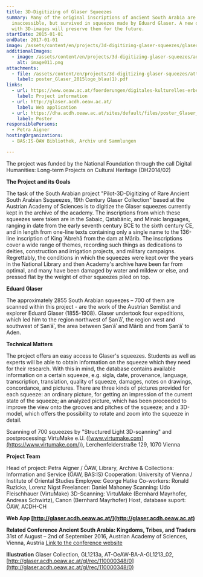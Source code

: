 ```yaml
---
title: 3D-Digitizing of Glaser Squeezes
summary: Many of the original inscriptions of ancient South Arabia are lost or
  inaccessible, but survived in squeezes made by Eduard Glaser. A new database
  with 3D-images will preserve them for the future.
startDate: 2015-01-01
endDate: 2017-01-01
image: /assets/content/en/projects/3d-digitizing-glaser-squeezes/glaser1_2.png
additionalImages:
  - image: /assets/content/en/projects/3d-digitizing-glaser-squeezes/additionalImages/image011.png
    alt: image011.png
attachments:
  - file: /assets/content/en/projects/3d-digitizing-glaser-squeezes/attachments/poster_Glaser_2015logo_blau(1).pdf
    label: poster_Glaser_2015logo_blau(1).pdf
links:
  - url: https://www.oeaw.ac.at/foerderungen/digitales-kulturelles-erbe/digital-humanities-langzeitprojekte-zum-kulturellen-erbe-abstracts#c9735
    label: Project information
  - url: http://glaser.acdh.oeaw.ac.at/
    label: Web application
  - url: https://dha.acdh.oeaw.ac.at/sites/default/files/poster_Glaser_2015logo_blau%281%29.pdf
    label: Poster
responsiblePersons:
  - Petra Aigner
hostingOrganizations:
  - BAS:IS-ÖAW Bibliothek, Archiv und Sammlungen

---
```

The project was funded by the National Foundation through the call Digital Humanities: Long-term Projects on Cultural Heritage (DH2014/02)

**The Project and its Goals**

The task of the South Arabian project "Pilot-3D-Digitizing of Rare Ancient South Arabian Ssqueezes, 19th Century Glaser Collection" based at the Austrian Academy of Sciences is to digitize the Glaser squeezes currently kept in the archive of the academy. The inscriptions from which these squeezes were taken are in the Sabaic, Qatabānic, and Minaic languages, ranging in date from the early seventh century BCE to the sixth century CE, and in length from one-line texts containing only a single name to the 136-line inscription of King ʾAbrehā from the dam at Mārib. The inscriptions cover a wide range of themes, recording such things as dedications to deities, construction and irrigation projects, and military campaigns. Regrettably, the conditions in which the squeezes were kept over the years in the National Library and then Academy's archive have been far from optimal, and many have been damaged by water and mildew or else, and pressed flat by the weight of other squeezes piled on top.

**Eduard Glaser**

The approximately 2855 South Arabian squeezes – 700 of them are scanned within this project - are the work of the Austrian Semitist and explorer Eduard Glaser (1855-1908). Glaser undertook four expeditions, which led him to the region northwest of Ṣanʿāʾ, the region west and southwest of Ṣanʿāʾ, the area between Ṣanʿāʾ and Mārib and from Ṣanʿāʾ to Aden.

**Technical Matters**

The project offers an easy access to Glaser's squeezes. Students as well as experts will be able to obtain information on the squeeze which they need for their research. With this in mind, the database contains available information on a certain squeeze, e.g. sigla, date, provenance, language, transcription, translation, quality of squeeze, damages, notes on drawings, concordance, and pictures. There are three kinds of pictures provided for each squeeze: an ordinary picture, for getting an impression of the current state of the squeeze; an analyzed picture, which has been proceeded to improve the view onto the grooves and pitches of the squeeze; and a 3D-model, which offers the possibility to rotate and zoom into the squeeze in detail.

Scanning of 700 squeezes by "Structured Light 3D-scanning" and postprocessing:
VirtuMake e.U. ([www.virtumake.com](https://www.virtumake.com/)), Lerchenfelderstraße 129, 1070 Vienna

**Project Team**

Head of project: Petra Aigner / ÖAW, Library, Archive & Collections: Information and Service (ÖAW, BAS:IS)
Cooperation: University of Vienna / Institute of Oriental Studies
Employee: George Hatke
Co-workers: Ronald Ruzicka, Lorenz Nigst
Freelancer: Daniel Mahoney
Scanning: Udo Fleischhauer (VirtuMake)
3D-Scanning: VirtuMake (Bernhard Mayrhofer, Andreas Schwirtz), Canon (Bernhard Mayrhofer)
Host, database suport: ÖAW, ACDH-CH

**Web App [http://glaser.acdh.oeaw.ac.at/](http://glaser.acdh.oeaw.ac.at)**

**Related Conference**
**Ancient South Arabia: Kingdoms, Tribes, and Traders**
31st of August – 2nd of September 2016, Austrian Academy of Sciences, Vienna, Austria
[Link to the conference website](http://www.oeaw.ac.at/asa-conference2016/)

**Illustration**
Glaser Collection, GL1213a, AT-OeAW-BA-A-GL1213\_02, [http://glaser.acdh.oeaw.ac.at/gl/rec/110000348/0](http://glaser.acdh.oeaw.ac.at/gl/rec/110000348/0)
